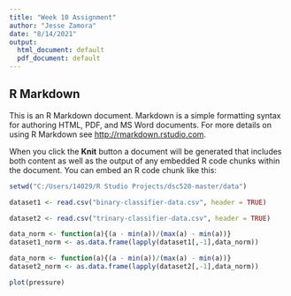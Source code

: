 ---
title: "Week 10 Assignment"
author: "Jesse Zamora"
date: "8/14/2021"
output:
  html_document: default
  pdf_document: default
---

## R Markdown

This is an R Markdown document. Markdown is a simple formatting syntax for authoring HTML, PDF, and MS Word documents. For more details on using R Markdown see <http://rmarkdown.rstudio.com>.

When you click the **Knit** button a document will be generated that includes both content as well as the output of any embedded R code chunks within the document. You can embed an R code chunk like this:

```{r}
setwd("C:/Users/14029/R Studio Projects/dsc520-master/data")

dataset1 <- read.csv("binary-classifier-data.csv", header = TRUE)

dataset2 <- read.csv("trinary-classifier-data.csv", header = TRUE)

data_norm <- function(a){(a - min(a))/(max(a) - min(a))}
dataset1_norm <- as.data.frame(lapply(dataset1[,-1],data_norm))

data_norm <- function(a){(a - min(a))/(max(a) - min(a))}
dataset2_norm <- as.data.frame(lapply(dataset2[,-1],data_norm))
```
```{r pressure, echo=FALSE}
plot(pressure)
```